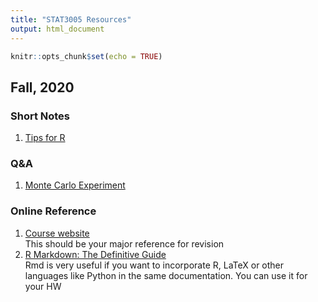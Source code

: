 ```yaml
---
title: "STAT3005 Resources"
output: html_document
---
```


```r
knitr::opts_chunk$set(echo = TRUE)
```

## Fall, 2020

### Short Notes
1. [Tips for R](2020F/SN-Tips-for-R.html)  

### Q&A
1. [Monte Carlo Experiment](2020F/QA-MC-Experiment.html)  

### Online Reference
1. [Course website](https://sites.google.com/site/kwchankeith/teaching/s3005-2021Fall)  
This should be your major reference for revision  
2. [R Markdown: The Definitive Guide](https://bookdown.org/yihui/rmarkdown/)  
Rmd is very useful if you want to incorporate R, LaTeX or other languages like Python in the same documentation. You can use it for your HW  